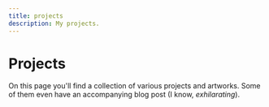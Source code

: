 ```yaml
---
title: projects
description: My projects.
---
```


# Projects

On this page you'll find a collection of various projects and artworks. Some of them even have an accompanying blog post (I know, *exhilarating*).
